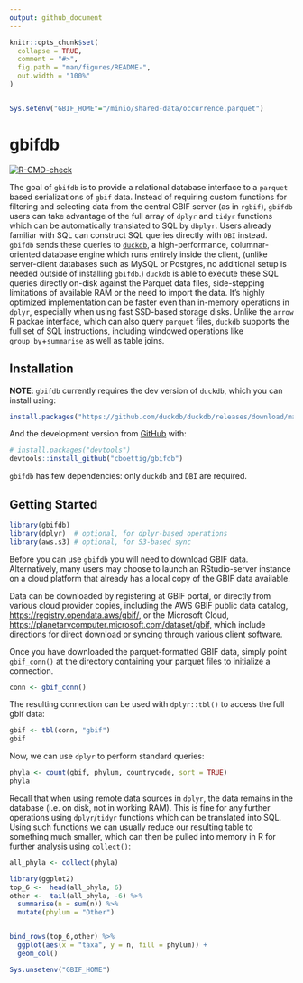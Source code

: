 ```yaml
---
output: github_document
---
```


<!-- README.md is generated from README.Rmd. Please edit that file -->

```r
knitr::opts_chunk$set(
  collapse = TRUE,
  comment = "#>",
  fig.path = "man/figures/README-",
  out.width = "100%"
)


Sys.setenv("GBIF_HOME"="/minio/shared-data/occurrence.parquet")

```

# gbifdb

<!-- badges: start -->
[![R-CMD-check](https://github.com/cboettig/gbifdb/workflows/R-CMD-check/badge.svg)](https://github.com/cboettig/gbifdb/actions)
<!-- badges: end -->

The goal of `gbifdb` is to provide a relational database interface to a `parquet` based serializations of `gbif` data. 
Instead of requiring custom functions for filtering and selecting data from the central GBIF server (as in `rgbif`), `gbifdb` users can take advantage of the full array of `dplyr` and `tidyr` functions which can be automatically translated to SQL by `dbplyr`.
Users already familiar with SQL can construct SQL queries directly with `DBI` instead. 
`gbifdb` sends these queries to [`duckdb`](https://duckdb.org), a high-performance, columnar-oriented database engine which runs entirely inside the client,
(unlike server-client databases such as MySQL or Postgres, no additional setup is needed outside of installing `gbifdb`.)
`duckdb` is able to execute these SQL queries directly on-disk against the Parquet data files, side-stepping limitations of available RAM or the need to import the data. 
It's highly optimized implementation can be faster even than in-memory operations in `dplyr`, especially when using fast SSD-based storage disks.
Unlike the `arrow` R packae interface, which can also query `parquet` files, `duckdb` supports the full set of SQL instructions, including windowed operations like `group_by`+`summarise` as well as table joins.


## Installation

**NOTE**: `gbifdb` currently requires the dev version of `duckdb`, which you can install using:

```r
install.packages("https://github.com/duckdb/duckdb/releases/download/master-builds/duckdb_r_src.tar.gz", repos = NULL)
```

<!--

You can install the released version of `gbifdb` from [CRAN](https://CRAN.R-project.org) with:

``` r
install.packages("gbifdb")
```

-->

And the development version from [GitHub](https://github.com/) with:

``` r
# install.packages("devtools")
devtools::install_github("cboettig/gbifdb")
```

`gbifdb` has few dependencies: only `duckdb` and `DBI` are required.  

## Getting Started

```r
library(gbifdb)
library(dplyr)  # optional, for dplyr-based operations
library(aws.s3) # optional, for S3-based sync
```

Before you can use `gbifdb` you will need to download GBIF data.
Alternatively, many users may choose to launch an RStudio-server instance on a cloud platform that already has a local copy of the GBIF data available. 

Data can be downloaded by registering at GBIF portal, or directly from various cloud provider copies, including the AWS GBIF public data catalog,
<https://registry.opendata.aws/gbif/>, or the Microsoft Cloud,
<https://planetarycomputer.microsoft.com/dataset/gbif>,
which include directions for direct download or syncing through various client software.



Once you have downloaded the parquet-formatted GBIF data, 
simply point `gbif_conn()` at the directory containing your parquet files to initialize a connection.

```r
conn <- gbif_conn()
```


The resulting connection can be used with `dplyr::tbl()` to access the full gbif data:

```r
gbif <- tbl(conn, "gbif")
gbif
```

Now, we can use `dplyr` to perform standard queries:

```r
phyla <- count(gbif, phylum, countrycode, sort = TRUE)
phyla
```

Recall that when using remote data sources in `dplyr`, the data remains in the database (i.e. on disk, not in working RAM).  This is fine for any further operations using `dplyr`/`tidyr` functions which can be translated into SQL.  Using such functions we can usually reduce our resulting table to something much smaller, which can then be pulled into memory in R for further analysis using `collect()`:

```r
all_phyla <- collect(phyla)
```

```r
library(ggplot2)
top_6 <-  head(all_phyla, 6)
other <-  tail(all_phyla, -6) %>% 
  summarise(n = sum(n)) %>%
  mutate(phylum = "Other")


bind_rows(top_6,other) %>% 
  ggplot(aes(x = "taxa", y = n, fill = phylum)) + 
  geom_col()
```



```r
Sys.unsetenv("GBIF_HOME")
```


